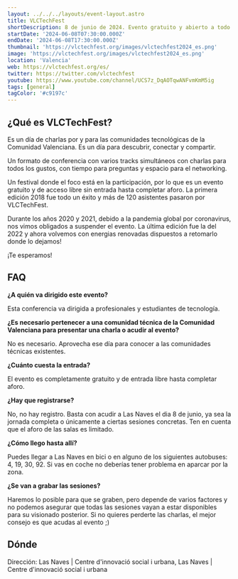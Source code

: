```yaml
---
layout: ../../../layouts/event-layout.astro
title: VLCTechFest
shortDescription: 8 de junio de 2024. Evento gratuito y abierto a todo el mundo que reúne a las comunidades tecnológicas de la Comunidad Valenciana.
startDate: '2024-06-08T07:30:00.000Z'
endDate: '2024-06-08T17:30:00.000Z'
thumbnail: 'https://vlctechfest.org/images/vlctechfest2024_es.png'
image: 'https://vlctechfest.org/images/vlctechfest2024_es.png'
location: 'Valencia'
web: https://vlctechfest.org/es/
twitter: https://twitter.com/vlctechfest
youtube: https://www.youtube.com/channel/UCS7z_DqAOTqwANFvmKmM5ig
tags: [general]
tagColor: '#c9197c'
---
```



## ¿Qué es VLCTechFest?

Es un día de charlas por y para las comunidades tecnológicas de la Comunidad Valenciana. Es un día para descubrir, conectar y compartir.

Un formato de conferencia con varios tracks simultáneos con charlas para todos los gustos, con tiempo para preguntas y espacio para el networking.

Un festival donde el foco está en la participación, por lo que es un evento gratuito y de acceso libre sin entrada hasta completar aforo. La primera edición 2018 fue todo un éxito y más de 120 asistentes pasaron por VLCTechFest.

Durante los años 2020 y 2021, debido a la pandemia global por coronavirus, nos vimos obligados a suspender el evento. La última edición fue la del 2022 y ahora volvemos con energias renovadas dispuestos a retomarlo donde lo dejamos!

¡Te esperamos!

## FAQ

**¿A quién va dirigido este evento?**

Esta conferencia va dirigida a profesionales y estudiantes de tecnología.

**¿Es necesario pertenecer a una comunidad técnica de la Comunidad Valenciana para presentar una charla o acudir al evento?**

No es necesario. Aprovecha ese día para conocer a las comunidades técnicas existentes.

**¿Cuánto cuesta la entrada?**

El evento es completamente gratuito y de entrada libre hasta completar aforo.

**¿Hay que registrarse?**

No, no hay registro. Basta con acudir a Las Naves el dia 8 de junio, ya sea la jornada completa o únicamente a ciertas sesiones concretas. Ten en cuenta que el aforo de las salas es limitado.

**¿Cómo llego hasta allí?**

Puedes llegar a Las Naves en bici o en alguno de los siguientes autobuses: 4, 19, 30, 92. Si vas en coche no deberías tener problema en aparcar por la zona.

**¿Se van a grabar las sesiones?**

Haremos lo posible para que se graben, pero depende de varios factores y no podemos asegurar que todas las sesiones vayan a estar disponibles para su visionado posterior. Si no quieres perderte las charlas, el mejor consejo es que acudas al evento ;)

## Dónde

Dirección: Las Naves | Centre d'innovació social i urbana, Las Naves | Centre d'innovació social i urbana

<GoogleMap
  src="https://www.google.com/maps/embed?pb=!1m18!1m12!1m3!1d3080.470070454843!2d-0.3408486232620278!3d39.458708013388666!2m3!1f0!2f0!3f0!3m2!1i1024!2i768!4f13.1!3m3!1m2!1s0xd6048f63da49ce1%3A0x37b1bcba9ad9547a!2sLas%20Naves%20%7C%20Centre%20d&#39;innovaci%C3%B3%20social%20i%20urbana!5e0!3m2!1ses!2ses!4v1716706464669!5m2!1ses!2ses"
  ariaLabel="Las Naves | Centre d'innovació social i urbana, Las Naves | Centre d'innovació social i urbana"
/>
